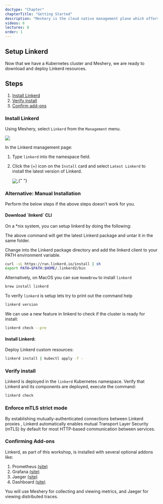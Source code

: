 ```yaml
---
doctype: "Chapter"
chapterTitle: "Getting Started"
description: "Meshery is the cloud native management plane which offers lifecycle, configuration, and performance management of service meshes and their workloads."
videos: 6
lectures: 8
order: 1
---
```



<ChapterStyle>

<h2 class="chapter-sub-heading">Setup Linkerd</h2>

Now that we have a Kubernetes cluster and Meshery, we are ready to download and deploy Linkerd resources.

<h2 class="chapter-sub-heading">Steps</h2>

1. [Install Linkerd](#1)
1. [Verify install](#2)
1. [Confirm add-ons](#3)

<h3 class="chapter-sub-heading">
  <a name="1">Install Linkerd</a>
</h3>

Using Meshery, select `Linkerd` from the `Management` menu.

<a href={LinkerdAdapter}>
  <img src={LinkerdAdapter} />
</a>

In the Linkerd management page:

1. Type `linkerd` into the namespace field.
1. Click the (+) icon on the `Install` card and select `Latest Linkerd` to install the latest version of Linkerd.

   <a href={InstallLinkerd}>
     <img src={InstallLinkerd} align="center" />
   </a>{" "}

<h3>Alternative: Manual Installation</h3>

Perform the below steps if the above steps doesn't work for you.

<h4 class="chapter-alt-heading">Download `linkerd` CLI</h4>

On a \*nix system, you can setup linkerd by doing the following:

The above command will get the latest Linkerd package and untar it in the same folder.

Change into the Linkerd package directory and add the linkerd client to your PATH environment variable.

```sh
curl -sL https://run.linkerd.io/install | sh
export PATH=$PATH:$HOME/.linkerd2/bin
```

Alternatively, on MacOS you can sue `HomeBrew` to install `linkerd`

```sh
brew install linkerd
```

To verify `linkerd` is setup lets try to print out the command help

```sh
linkerd version
```

We can use a new feature in linkerd to check if the cluster is ready for install:

```sh
linkerd check --pre
```

<h4 class="chapter-alt-heading">Install Linkerd:</h4>

Deploy Linkerd custom resources:

```sh
linkerd install | kubectl apply -f -
```

<h3 class="chapter-sub-heading">
  <a name="2">Verify install</a>
</h3>

Linkerd is deployed in the `linkerd` Kubernetes namespace. Verify that Linkerd and its components are deployed, execute the command:

```sh
linkerd check
```

<h3 class="chapter-sub-heading">
  <a>Enforce mTLS strict mode</a>
</h3>

By establishing mutually-authenticated connections between Linkerd proxies , Linkerd automatically enables mutual Transport Layer Security (mTLS) by default for most HTTP-based communication between services.

<h3 class="chapter-sub-heading">
  <a name="3">Confirming Add-ons</a>
</h3>

Linkerd, as part of this workshop, is installed with several optional addons like:

1. Prometheus <a href="https://prometheus.io/">(site)</a>
2. Grafana <a href="https://grafana.com/">(site)</a>
3. Jaeger <a href="https://www.jaegertracing.io/">(site)</a>
4. Dashboard <a href="https://linkerd.io/2.10/reference/architecture/#dashboard">(site)</a>

You will use Meshery for collecting and viewing metrics, and Jaeger for viewing distributed traces.

</ChapterStyle>
